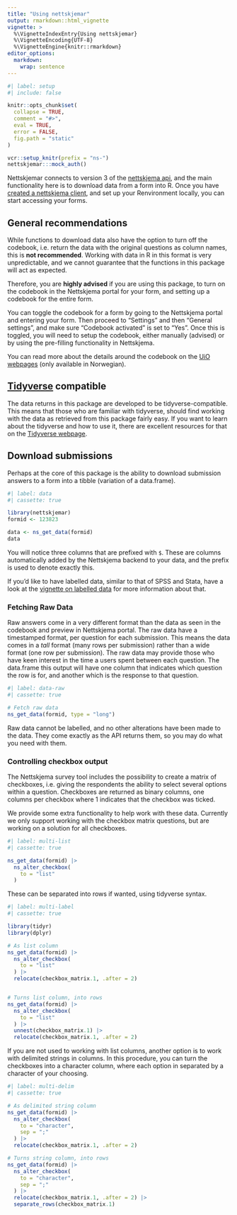 ```yaml
---
title: "Using nettskjemar"
output: rmarkdown::html_vignette
vignette: >
  %\VignetteIndexEntry{Using nettskjemar}
  %\VignetteEncoding{UTF-8}
  %\VignetteEngine{knitr::rmarkdown}
editor_options: 
  markdown: 
    wrap: sentence
---
```


```r
#| label: setup
#| include: false

knitr::opts_chunk$set(
  collapse = TRUE,
  comment = "#>",
  eval = TRUE,
  error = FALSE,
  fig.path = "static"
)

vcr::setup_knitr(prefix = "ns-")
nettskjemar:::mock_auth()
```

Nettskjemar connects to version 3 of the [nettskjema api](https://api.nettskjema.no/v3/swagger-ui/index.html), and the main functionality here is to download data from a form into R.
Once you have [created a nettskjema client](authentication.html), and set up your Renvironment locally, you can start accessing your forms.

## General recommendations

While functions to download data also have the option to turn off the codebook, i.e. return the data with the original questions as column names, this is **not recommended**.
Working with data in R in this format is very unpredictable, and we cannot guarantee that the functions in this package will act as expected.

Therefore, you are **highly advised** if you are using this package, to turn on the codebook in the Nettskjema portal for your form, and setting up a codebook for the entire form.

You can toggle the codebook for a form by going to the Nettskjema portal and entering your form.
Then proceed to "Settings" and then "General settings", and make sure "Codebook activated" is set to "Yes".
Once this is toggled, you will need to setup the codebook, either manually (advised) or by using the pre-filling functionality in Nettskjema.

You can read more about the details around the codebook on the [UiO webpages](https://www.uio.no/tjenester/it/adm-app/nettskjema/hjelp/kodebok.html) (only available in Norwegian).

## [Tidyverse](https://www.tidyverse.org/) compatible

The data returns in this package are developed to be tidyverse-compatible.
This means that those who are familiar with tidyverse, should find working with the data as retrieved from this package fairly easy.
If you want to learn about the tidyverse and how to use it, there are excellent resources for that on the [Tidyverse webpage](https://www.tidyverse.org/learn/).

## Download submissions

Perhaps at the core of this package is the ability to download submission answers to a form into a tibble (variation of a data.frame).

```r
#| label: data
#| cassette: true

library(nettskjemar)
formid <- 123823

data <- ns_get_data(formid)
data
```

You will notice three columns that are prefixed with `$`.
These are columns automatically added by the Nettskjema backend to your data, and the prefix is used to denote exactly this.

If you'd like to have labelled data, similar to that of SPSS and Stata, have a look at the [vignette on labelled data](labelled_data.html) for more information about that.

### Fetching Raw Data

Raw answers come in a very different format than the data as seen in the codebook and preview in Nettskjema portal.
The raw data have a timestamped format, per question for each submission.
This means the data comes in a _tall_ format (many rows per submission) rather than a wide format (one row per submission).
The raw data may provide those who have keen interest in the time a users spent between each question.
The data.frame this output will have one column that indicates which question the row is for, and another which is the response to that question.

```r
#| label: data-raw
#| cassette: true

# Fetch raw data
ns_get_data(formid, type = "long")
```

Raw data cannot be labelled, and no other alterations have been made to the data.
They come exactly as the API returns them, so you may do what you need with them.


### Controlling checkbox output

The Nettskjema survey tool includes the possibility to create a matrix of checkboxes, i.e. giving the respondents the ability to select several options within a question.
Checkboxes are returned as binary columns, one columns per checkbox where 1 indicates that the checkbox was ticked.

We provide some extra functionality to help work with these data. 
Currently we only support working with the checkbox matrix questions, but are working on a solution for all checkboxes.

```r
#| label: multi-list
#| cassette: true

ns_get_data(formid) |>
  ns_alter_checkbox(
    to = "list"
  )
```

These can be separated into rows if wanted, using tidyverse syntax.

```r
#| label: multi-label
#| cassette: true

library(tidyr)
library(dplyr)

# As list column
ns_get_data(formid) |>
  ns_alter_checkbox(
    to = "list"
  ) |>
  relocate(checkbox_matrix.1, .after = 2)


# Turns list column, into rows
ns_get_data(formid) |>
  ns_alter_checkbox(
    to = "list"
  ) |>
  unnest(checkbox_matrix.1) |>
  relocate(checkbox_matrix.1, .after = 2)
```

If you are not used to working with list columns,
another option is to work with delimited strings in columns.
In this procedure, you can turn the checkboxes into a character column, where each option in separated by a character of your choosing.

```r
#| label: multi-delim
#| cassette: true

# As delimited string column
ns_get_data(formid) |>
  ns_alter_checkbox(
    to = "character",
    sep = ";"
  ) |>
  relocate(checkbox_matrix.1, .after = 2)

# Turns string column, into rows
ns_get_data(formid) |>
  ns_alter_checkbox(
    to = "character",
    sep = ";"
  ) |>
  relocate(checkbox_matrix.1, .after = 2) |>
  separate_rows(checkbox_matrix.1)
``` 


